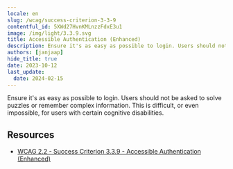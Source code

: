 ```yaml
---
locale: en
slug: /wcag/success-criterion-3-3-9
contentful_id: 5XWd27HvnKMLnzzFdxE3u1
image: /img/light/3.3.9.svg
title: Accessible Authentication (Enhanced)
description: Ensure it's as easy as possible to login. Users should not be asked to solve puzzles or remember complex information. This is difficult, or even impossible, for users with certain cognitive disabilities.
authors: [janjaap]
hide_title: true
date: 2023-10-12
last_update:
  date: 2024-02-15
---
```


<Hero
  title="Accessible Authentication (Enhanced)"
  imageSrc="/img/light/3.3.9.svg"
  alt="WCAG 3.3.9 - Logo"
  prefix="Success Criterion 3.3.9"
  suffix="Level AAA"
/>

Ensure it's as easy as possible to login. Users should not be asked to solve puzzles or remember complex information. This is difficult, or even impossible, for users with certain cognitive disabilities.

## Resources

- [WCAG 2.2 - Success Criterion 3.3.9 - Accessible Authentication (Enhanced)](https://www.w3.org/TR/WCAG22/#accessible-authentication-enhanced)
